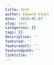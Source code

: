```yaml
---
title: test
author: Edward Visel
date: '2018-05-07'
slug: test
categories: []
tags: []
description: ''
featured: ''
featuredalt: ''
featuredpath: ''
linktitle: ''
---
```


